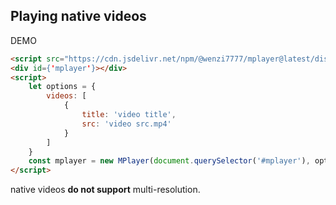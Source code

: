 ## Playing native videos


DEMO
```html
<script src="https://cdn.jsdelivr.net/npm/@wenzi7777/mplayer@latest/dist/mplayer.bundle.min.js"></script>
<div id={'mplayer'}></div>
<script>
    let options = {
        videos: [
            {
                title: 'video title',
                src: 'video src.mp4'
            }
        ]
    }
    const mplayer = new MPlayer(document.querySelector('#mplayer'), options)
</script>
```

native videos **do not support** multi-resolution.